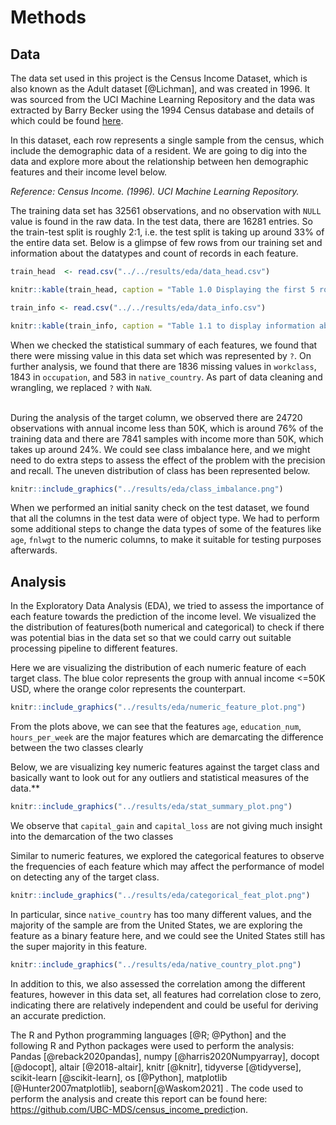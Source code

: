 # Methods

## Data

The data set used in this project is the Census Income Dataset, which is also known as the Adult dataset [@Lichman], and was created in 1996. It was sourced from the UCI Machine Learning Repository and the data was extracted by Barry Becker using the 1994 Census database and details of which could be found [here](https://archive-beta.ics.uci.edu/ml/datasets/census+income).

In this dataset, each row represents a single sample from the census, which include the demographic data of a resident. We are going to dig into the data and explore more about the relationship between hen demographic features and their income level below.

*Reference: Census Income. (1996). UCI Machine Learning Repository.*

The training data set has 32561 observations, and no observation with `NULL` value is found in the raw data. In the test data, there are 16281 entries. So the train-test split is roughly 2:1, i.e. the test split is taking up around 33% of the entire data set. Below is a glimpse of few rows from our training set and information about the datatypes and count of records in each feature.

```r
train_head  <- read.csv("../../results/eda/data_head.csv") 

knitr::kable(train_head, caption = "Table 1.0 Displaying the first 5 rows of the training dataset")

```

```r
train_info <- read.csv("../../results/eda/data_info.csv") 

knitr::kable(train_info, caption = "Table 1.1 to display information about the datatypes and to check for any missing values")

```

When we checked the statistical summary of each features, we found that there were missing value in this data set which was represented by `?`. On further analysis, we found that there are 1836 missing values in `workclass`, 1843 in `occupation`, and 583 in `native_country`. As part of data cleaning and wrangling, we replaced `?` with `NaN`.

\
During the analysis of the target column, we observed there are 24720 observations with annual income less than 50K, which is around 76% of the training data and there are 7841 samples with income more than 50K, which takes up around 24%. We could see class imbalance here, and we might need to do extra steps to assess the effect of the problem with the precision and recall. The uneven distribution of class has been represented below.

```r

knitr::include_graphics("../results/eda/class_imbalance.png")
```

When we performed an initial sanity check on the test dataset, we found that all the columns in the test data were of object type. We had to perform some additional steps to change the data types of some of the features like `age`, `fnlwgt` to the numeric columns, to make it suitable for testing purposes afterwards.

## Analysis

In the Exploratory Data Analysis (EDA), we tried to assess the importance of each feature towards the prediction of the income level. We visualized the the distribution of features(both numerical and categorical) to check if there was potential bias in the data set so that we could carry out suitable processing pipeline to different features.

Here we are visualizing the distribution of each numeric feature of each target class. The blue color represents the group with annual income \<=50K USD, where the orange color represents the counterpart.

```r

knitr::include_graphics("../results/eda/numeric_feature_plot.png")
```

From the plots above, we can see that the features `age`, `education_num`, `hours_per_week` are the major features which are demarcating the difference between the two classes clearly

Below, we are visualizing key numeric features against the target class and basically want to look out for any outliers and statistical measures of the data.\*\*

```r
knitr::include_graphics("../results/eda/stat_summary_plot.png")
```

We observe that `capital_gain` and `capital_loss` are not giving much insight into the demarcation of the two classes

Similar to numeric features, we explored the categorical features to observe the frequencies of each feature which may affect the performance of model on detecting any of the target class.

```r
knitr::include_graphics("../results/eda/categorical_feat_plot.png")
```

In particular, since `native_country` has too many different values, and the majority of the sample are from the United States, we are exploring the feature as a binary feature here, and we could see the United States still has the super majority in this feature.

```r
knitr::include_graphics("../results/eda/native_country_plot.png")
```

In addition to this, we also assessed the correlation among the different features, however in this data set, all features had correlation close to zero, indicating there are relatively independent and could be useful for deriving an accurate prediction.

The R and Python programming languages [@R; @Python] and the following R and Python packages were used to perform the analysis: Pandas [@reback2020pandas], numpy \[\@harris2020Numpyarray\], docopt [@docopt], altair [@2018-altair], knitr [@knitr], tidyverse [@tidyverse], scikit-learn [@scikit-learn], os [@Python], matplotlib \[@Hunter2007matplotlib\], seaborn[@Waskom2021] . The code used to perform the analysis and create this report can be found here: [https://github.com/UBC-MDS/census_income_predict](https://github.com/ttimbers/breast_cancer_predictor){.uri}ion.
